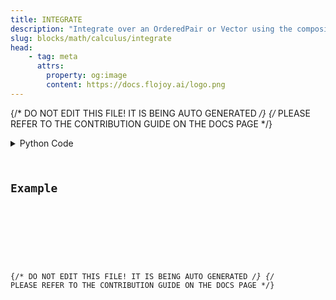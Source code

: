 ```yaml
---
title: INTEGRATE
description: "Integrate over an OrderedPair or Vector using the composite trapezoidal rule."
slug: blocks/math/calculus/integrate
head:
    - tag: meta
      attrs:
        property: og:image
        content: https://docs.flojoy.ai/logo.png
---
```


{/* DO NOT EDIT THIS FILE! IT IS BEING AUTO GENERATED */}
{/* PLEASE REFER TO THE CONTRIBUTION GUIDE ON THE DOCS PAGE */}


<DownloadStudioBanner />
<PythonDocsDisplay docstring={block_data["docstring"]} />
<details>
<summary>Python Code</summary>



<Code code={pythonCode} lang="py" wrap theme="dracula" />

[Find this Flojoy Block on GitHub](https://github.com/flojoy-ai/blocks/blob/main/blocks/MATH/CALCULUS/INTEGRATE/INTEGRATE.py)

</details>

## Example


<GetHelpWidget />


<AppDisplay app={app} blockName="INTEGRATE" client:visible />


<Example />

{/* DO NOT EDIT THIS FILE! IT IS BEING AUTO GENERATED */}
{/* PLEASE REFER TO THE CONTRIBUTION GUIDE ON THE DOCS PAGE */}
